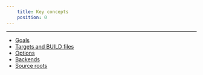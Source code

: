 ```yaml
---
    title: Key concepts
    position: 0
---
```


---

- [Goals](./goals.mdx)
- [Targets and BUILD files](./targets-and-build-files.mdx)
- [Options](./options.mdx)
- [Backends](./backends.mdx)
- [Source roots](./source-roots.mdx)


